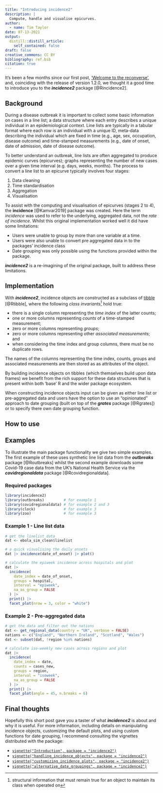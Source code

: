 ```yaml
---
title: "Introducing incidence2"
description: |
  Compute, handle and visualise epicurves.
author:
  - name: Tim Taylor
date: 07-13-2021
output:
  distill::distill_article:
    self_contained: false
draft: false
creative_commons: CC BY
bibliography: ref.bib
citation: true
---
```


It's been a few months since our first post, ['Welcome to the reconverse'](posts/2021-03-09-welcome-to-the-reconverse/), and, coinciding with the release of version 1.2.0, we thought it a good time to introduce you to the ***incidence2*** package [@Rincidence2].

## Background
During a disease outbreak it is important to collect some basic information on cases in a line list;
a data structure where each entry describes a unique individual in an epidemiological context.
Line lists are typically in a tabular format where each row is an individual with a unique ID,
meta-data describing the individual which are fixed in time (e.g., age, sex, occupation, disease outcome)
and time-stamped measurements (e.g., date of onset, date of admission, date of disease outcome).

To better understand an outbreak, line lists are often aggregated to produce epidemic curves (epicurves);
graphs representing the number of new cases over a given time interval (e.g. days, weeks, months).
The process to convert a line list to an epicurve typically involves four stages:

1. Data cleaning
2. Time standardisation
3. Aggregation
4. Visualisation

To assist with the computing and visualisation of epicurves (stages 2 to 4), the **incidence** [@Kamvar2019] package was created.
Here the term *incidence* was used to refer to the underlying, aggregated data, not the *rate of incidence*.
Whilst this original implementation worked well it did have some limitations:

* Users were unable to group by more than one variable at a time.
* Users were also unable to convert pre aggregated data in to the packages' incidence class
* Date grouping was only possible using the functions provided within the package.
  
***incidence2*** is a re-imagining of the original package, built to address these limitations.


## Implementation

With ***incidence2***, incidence objects are constructed as a subclass of [tibble](https://tibble.tidyverse.org/) [@Rtibble], where the following *class invariants*^[structural information that must remain true for an object to maintain its class when operated on] hold true:

* there is a single column representing the *time index* of the latter counts;
* one or more columns representing *counts* of a time-stamped measurement;
* zero or more columns representing *groups*;
* zero or more columns representing other *associated measurements*; and
* when considering the time index and group columns, there must be no duplicate rows.

The names of the columns representing the time index, counts, groups and associated measurements are then stored as as attributes of the object.

By building incidence objects on tibbles (which themselves build upon data frames) we benefit from the rich support for these data structures that is present within both 'base' R and the wider package ecosystem.

When constructing incidence objects input can be given as either line list or pre-aggregated data and users have the option to use an "opinionated" approach to date grouping (built on top of the ***grates*** package [@Rgrates]) or to specify there own date grouping function.

## How to use

## Examples
To illustrate the main package functionality we give two simple examples.
The first example of these uses synthetic line list data from the ***outbreaks*** package [@Routbreaks] whilst the second example downloads some Covid-19 case data from the UK's National Health Service via the ***covidregionaldata*** package [@Rcovidregionaldata].

### Required packages
```r
library(incidence2)
library(outbreaks)         # for example 1
library(covidregionaldata) # for example 2 and 3
library(clock)             # for example 3
library(zoo)               # for example 3
```

### Example 1 - Line list data

```r
# get the linelist data
dat <- ebola_sim_clean$linelist

# a quick visualising the daily onsets
dat |> incidence(date_of_onset) |> plot()

# calculate the epiweek incidence across hospitals and plot
dat |> 
  incidence(
    date_index = date_of_onset,
    groups = hospital,
    interval = "epiweek",
    na_as_group = FALSE
  ) |> 
  print() |> 
  facet_plot(nrow = 3, color = "white")
```

### Example 2 - Pre-aggregated data
```r
# get the data and filter out the nations
dat <- get_regional_data(country = "UK", verbose = FALSE)
nations <- c("England", "Northern Ireland", "Scotland", "Wales")
dat <- subset(dat, !region %in% nations)

# calculate iso-weekly new cases across regions and plot
dat |> 
  incidence(
    date_index = date,
    counts = cases_new,
    groups = region,
    interval = "isoweek",
    na_as_group = FALSE
  ) |> 
  print() |> 
  facet_plot(angle = 45, n.breaks = 6)

```

## Final thoughts
Hopefully this short post gave you a taster of what ***incidence2*** is about and why it is useful.
For more information, including details on manipulating incidence objects, customizing the default plots, and using custom functions for date grouping, I recommend consulting the vignettes distributed with the package:

* [`vignette("Introduction", package = "incidence2")`](https://www.reconverse.org/incidence2/articles/Introduction.html)
* [`vignette("handling_incidence_objects", package = "incidence2")`](https://www.reconverse.org/incidence2/articles/handling_incidence_objects.html)
* [`vignette("customizing_incidence_plots", package = "incidence2")`](https://www.reconverse.org/incidence2/articles/customizing_incidence_plots.html)
* [`vignette("alternative_date_groupings", package = "incidence2")`](https://www.reconverse.org/incidence2/articles/Alternative_date_groupings.html)
